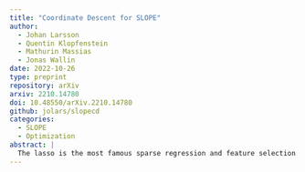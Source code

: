 ```yaml
---
title: "Coordinate Descent for SLOPE"
author: 
  - Johan Larsson
  - Quentin Klopfenstein
  - Mathurin Massias
  - Jonas Wallin
date: 2022-10-26
type: preprint
repository: arXiv
arxiv: 2210.14780
doi: 10.48550/arXiv.2210.14780
github: jolars/slopecd
categories:
  - SLOPE
  - Optimization
abstract: |
  The lasso is the most famous sparse regression and feature selection method. One reason for its popularity is the speed at which the underlying optimization problem can be solved. Sorted L-One Penalized Estimation (SLOPE) is a generalization of the lasso with appealing statistical properties. In spite of this, the method has not yet reached widespread interest. A major reason for this is that current software packages that fit SLOPE rely on algorithms that perform poorly in high dimensions. To tackle this issue, we propose a new fast algorithm to solve the SLOPE optimization problem, which combines proximal gradient descent and proximal coordinate descent steps. We provide new results on the directional derivative of the SLOPE penalty and its related SLOPE thresholding operator, as well as provide convergence guarantees for our proposed solver. In extensive benchmarks on simulated and real data, we show that our method outperforms a long list of competing algorithms.
---
```



